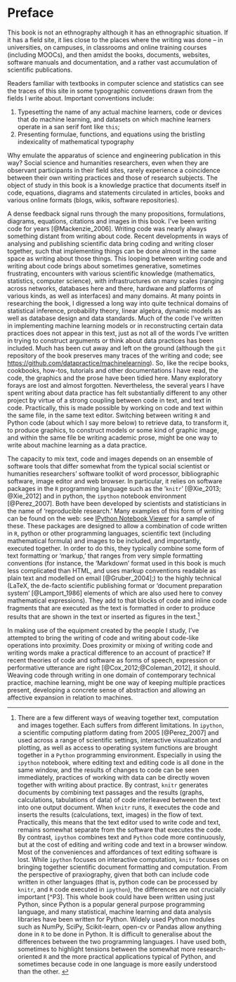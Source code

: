 # Preface

This book is not an ethnography although it has an ethnographic situation. If it has a field site, it lies close to the places where the writing was done -- in universities, on campuses, in classrooms and online training courses (including MOOCs), and then amidst the books, documents, websites, software manuals and documentation,  and a rather vast accumulation of scientific publications.

Readers familiar with textbooks in computer science and statistics can see the traces of this site in some typographic conventions drawn from the fields I write about. Important conventions include:

1. Typesetting  the name of any actual machine learners, code or devices that do machine learning, and datasets on which machine learners operate  in a san serif font like `this`;
2. Presenting formulae, functions, and equations using the bristling indexicality of mathematical typography

Why emulate the apparatus of science and engineering publication in this way? Social science and humanities researchers, even when they are observant participants in their field sites, rarely experience a coincidence between their own writing practices and those of research subjects. The object of study in this book is a knowledge practice that documents itself in code, equations, diagrams and statements circulated in articles, books and various online formats (blogs, wikis, software repositories). 

A dense feedback signal runs through the many propositions, formulations, diagrams, equations, citations and images in this book. I've been writing code for years [@Mackenzie_2006]. Writing code was nearly always something  distant from writing about code.  Recent  developments in ways of analysing and publishing scientific data bring coding and writing closer together, such that implementing things can be done almost  in the same space as writing about those things. This looping between writing code and writing about code brings about sometimes generative, sometimes frustrating, encounters with various scientific knowledge (mathematics, statistics, computer science), with infrastructures on many scales (ranging across networks, databases here and there, hardware and platforms of various kinds, as well as interfaces) and many domains. At many points in researching the book, I digressed a long way into quite technical domains of statistical inference, probability theory, linear algebra, dynamic models as well as database design and data standards. Much of the code I've written in implementing machine learning models or in reconstructing certain data practices does not appear in this text, just as not all of the words I've written in trying to construct arguments or think about data practices has been included. Much has been cut away and left on the ground (although the `git` repository of the book preserves many traces of the writing and code; see [https://github.com/datapractice/machinelearning](https://github.com/datapractice/machinelearning)). So, like the recipe books, cookbooks, how-tos, tutorials and other documentations I have read, the code, the graphics and the prose have been tidied here. Many exploratory forays are lost and almost forgotten.  Nevertheless, the several years I have spent  writing about data practice has felt substantially different to any other project by virtue of a strong coupling between code in text, and text in code. Practically, this is made possible by working on code and text within the same file, in the same text editor. Switching between writing  `R` and  Python code (about which I say more below) to retrieve data, to transform it, to produce graphics, to construct models or some kind of graphic image, and within the same file be writing academic prose, might be one way to write about machine learning as a data practice. 

The capacity to mix  text, code and images depends on an ensemble of software tools that differ somewhat from the typical social scientist or humanities researchers' software toolkit of word processor, bibliographic software, image editor and web browser. In particular, it relies on software packages in the `R` programming language such as the '`knitr`' [@Xie_2013; @Xie_2012] and in python, the `ipython` notebook environment [@Perez_2007]. Both have been developed by scientists and statisticians in the name of 'reproducible research.' Many examples of this form of writing can be found on the web: see [IPython Notebook Viewer](http://nbviewer.ipython.org/) for a sample of these. These packages are designed to allow a combination of code written in `R`, python or other programming languages, scientific text (including mathematical formula) and images to be included, and importantly, executed together. In order to do this, they typically combine some form of text formatting or 'markup,' that ranges from very simple formatting conventions (for instance, the 'Markdown' format used in this book is much less complicated than HTML, and uses markup conventions readable as plain text and modelled on email [@Gruber_2004];) to the highly technical (LaTeX, the de-facto scientific publishing format or 'document preparation system' [@Lamport_1986] elements of which are also used here to convey mathematical expressions). They add to that blocks of code and inline code fragments that are executed as the text is formatted in order to produce results that are shown in the text or inserted as figures in the text.[^P1] \index{programming languages!as mode of writing}

In making use of the equipment created by the people I study,  I've attempted  to bring the writing of code and writing about code-like operations into proximity. Does  proximity or mixing of writing code and writing words make a practical difference to an account of practice?  If recent theories of code and software as forms of speech, expression or performative utterance are right [@Cox_2012;@Coleman_2012], it should.  Weaving code through writing in one domain of contemporary technical practice, machine learning, might be one way of keeping multiple practices present,   developing a concrete sense of abstraction  and allowing an affective expansion in relation to machines. 

[^P1]: There are a few different ways of weaving together text, computation and images together.  Each suffers from different limitations. In `ipython`, a scientific computing platform dating from 2005 [@Perez_2007] and used across a range of scientific settings, interactive visualization and plotting, as well as access to operating system functions are brought together in a `Python` programming environment. Especially in using the `ipython` notebook, where editing text and editing code is all done in the same window, and the results of changes to code can be seen immediately, practices of working with data can be directly woven together with writing about practice. By contrast, `knitr` generates documents by combining text passages and the results (graphs, calculations, tabulations of data) of code interleaved between the text into one output document. When `knitr` runs, it executes the code and inserts the results (calculations, text, images) in the flow of text. Practically, this means that the text editor used to write code and text, remains somewhat separate from the software that executes the code. By contrast, `ipython` combines text and `Python` code more continuously, but at the cost of editing and writing code and text in a browser window. Most of the conveniences and affordances of text editing software is lost.   While `ipython` focuses on interactive computation, `knitr` focuses on bringing together scientific document formatting and computation. From the perspective of praxiography, given that both can include code written in other languages (that is, python code can be processed by `knitr`, and `R` code executed in `ipython`), the differences are not crucially important [^P3]. This whole book could have been written using just Python, since Python is a popular general purpose programming language, and many statistical, machine learning and data analysis libraries have been written for Python. Widely used Python modules such as NumPy, SciPy, Scikit-learn, open-cv or Pandas  allow anything  done in `R` to be done in Python. It is difficult to generalise about the differences between the two programming languages.  I have used both, sometimes to  highlight  tensions between the somewhat more research-oriented `R` and the more  practical applications typical of Python, and sometimes because code in one language is more easily understood than the other.  \index{programming languages!R} \index{programming languages!Python}
